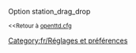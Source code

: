{{fr/Amorce}}
Option station_drag_drop

<small><<Retour à [[Main/fr/Openttd.cfg|openttd.cfg]]</small>
[[Category:fr/Réglages et préférences]]